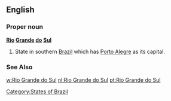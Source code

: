 ==English==

===Proper noun===
'''[[Rio]] [[Grande]] [[do]] [[Sul]]'''

#State in southern [[Brazil]] which has [[Porto Alegre]] as its capital.
===See Also===
[[w:Rio Grande do Sul]]
[[Category:States of Brazil]]
[[nl:Rio Grande do Sul]]
[[pt:Rio Grande do Sul]]